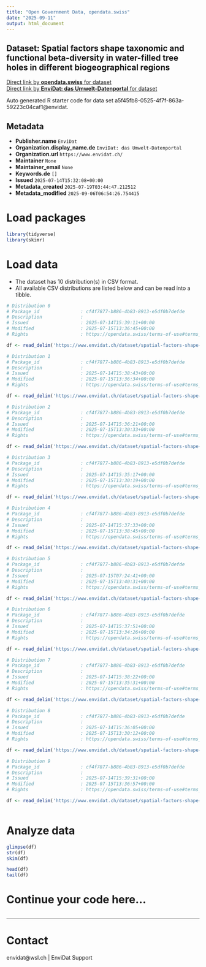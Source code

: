 ```yaml
---
title: "Open Government Data, opendata.swiss"
date: "2025-09-11"
output: html_document
---
```


## Dataset: Spatial factors shape taxonomic and functional beta-diversity in water-filled tree holes in different biogeographical regions



[Direct link by **opendata.swiss** for dataset](https://opendata.swiss/de/dataset/spatial-factors-shape-taxonomic-and-functional-beta-diversity-in-water-filled-tree-holes-in-dif)<br>
[Direct link by **EnviDat: das Umwelt-Datenportal** for dataset](https://www.envidat.ch/#/metadata/spatial-factors-shape-taxonomic-and-functional-beta-diversity-in-water-filled-tr)

Auto generated R starter code for data set a5f45fb8-0525-4f7f-863a-59223c04caf1@envidat.

## Metadata

- **Publisher.name** `EnviDat`
- **Organization.display_name.de** `EnviDat: das Umwelt-Datenportal`
- **Organization.url** `https://www.envidat.ch/`
- **Maintainer** `None`
- **Maintainer_email** `None`
- **Keywords.de** `[]`
- **Issued** `2025-07-14T15:32:08+00:00`
- **Metadata_created** `2025-07-19T03:44:47.212512`
- **Metadata_modified** `2025-09-06T06:54:26.754415`


# Load packages

```r

library(tidyverse)
library(skimr)

```

# Load data

-   The dataset has 10 distribution(s) in CSV format.
-   All available CSV distributions are listed below and can be read into a tibble.

```r

# Distribution 0
# Package_id               : cf4f7877-b886-4b83-8913-e5df0b7defde
# Description              : 
# Issued                   : 2025-07-14T15:39:11+00:00
# Modified                 : 2025-07-15T13:36:45+00:00
# Rights                   : https://opendata.swiss/terms-of-use#terms_by

df <- read_delim('https://www.envidat.ch/dataset/spatial-factors-shape-taxonomic-and-functional-beta-diversity-in-water-filled-tr/resource/24cf0c59-c192-4a19-a7b1-36dc7e129e4b')

# Distribution 1
# Package_id               : cf4f7877-b886-4b83-8913-e5df0b7defde
# Description              : 
# Issued                   : 2025-07-14T15:38:43+00:00
# Modified                 : 2025-07-15T13:36:34+00:00
# Rights                   : https://opendata.swiss/terms-of-use#terms_by

df <- read_delim('https://www.envidat.ch/dataset/spatial-factors-shape-taxonomic-and-functional-beta-diversity-in-water-filled-tr/resource/57b67217-a12b-485a-bf86-12616f91b3f6')

# Distribution 2
# Package_id               : cf4f7877-b886-4b83-8913-e5df0b7defde
# Description              : 
# Issued                   : 2025-07-14T15:36:21+00:00
# Modified                 : 2025-07-15T13:30:33+00:00
# Rights                   : https://opendata.swiss/terms-of-use#terms_by

df <- read_delim('https://www.envidat.ch/dataset/spatial-factors-shape-taxonomic-and-functional-beta-diversity-in-water-filled-tr/resource/efa02f16-fe36-4c37-b173-2e33cba86dce')

# Distribution 3
# Package_id               : cf4f7877-b886-4b83-8913-e5df0b7defde
# Description              : 
# Issued                   : 2025-07-14T15:35:17+00:00
# Modified                 : 2025-07-15T13:30:19+00:00
# Rights                   : https://opendata.swiss/terms-of-use#terms_by

df <- read_delim('https://www.envidat.ch/dataset/spatial-factors-shape-taxonomic-and-functional-beta-diversity-in-water-filled-tr/resource/755e9996-1145-4f21-aa85-4c0eba9ef6eb')

# Distribution 4
# Package_id               : cf4f7877-b886-4b83-8913-e5df0b7defde
# Description              : 
# Issued                   : 2025-07-14T15:37:33+00:00
# Modified                 : 2025-07-15T13:38:45+00:00
# Rights                   : https://opendata.swiss/terms-of-use#terms_by

df <- read_delim('https://www.envidat.ch/dataset/spatial-factors-shape-taxonomic-and-functional-beta-diversity-in-water-filled-tr/resource/8b56a8ad-9cda-4d6c-9d33-c688b5dcd9fe')

# Distribution 5
# Package_id               : cf4f7877-b886-4b83-8913-e5df0b7defde
# Description              : 
# Issued                   : 2025-07-15T07:24:41+00:00
# Modified                 : 2025-07-15T13:40:31+00:00
# Rights                   : https://opendata.swiss/terms-of-use#terms_by

df <- read_delim('https://www.envidat.ch/dataset/spatial-factors-shape-taxonomic-and-functional-beta-diversity-in-water-filled-tr/resource/bdb73330-1779-4b29-94c7-f70e5de17e38')

# Distribution 6
# Package_id               : cf4f7877-b886-4b83-8913-e5df0b7defde
# Description              : 
# Issued                   : 2025-07-14T15:37:51+00:00
# Modified                 : 2025-07-15T13:34:26+00:00
# Rights                   : https://opendata.swiss/terms-of-use#terms_by

df <- read_delim('https://www.envidat.ch/dataset/spatial-factors-shape-taxonomic-and-functional-beta-diversity-in-water-filled-tr/resource/a79ccb9f-6971-4e68-b362-b46f4035015d')

# Distribution 7
# Package_id               : cf4f7877-b886-4b83-8913-e5df0b7defde
# Description              : 
# Issued                   : 2025-07-14T15:38:22+00:00
# Modified                 : 2025-07-15T13:35:31+00:00
# Rights                   : https://opendata.swiss/terms-of-use#terms_by

df <- read_delim('https://www.envidat.ch/dataset/spatial-factors-shape-taxonomic-and-functional-beta-diversity-in-water-filled-tr/resource/9485a055-1b76-4033-8a83-beda64796e73')

# Distribution 8
# Package_id               : cf4f7877-b886-4b83-8913-e5df0b7defde
# Description              : 
# Issued                   : 2025-07-14T15:36:05+00:00
# Modified                 : 2025-07-15T13:30:12+00:00
# Rights                   : https://opendata.swiss/terms-of-use#terms_by

df <- read_delim('https://www.envidat.ch/dataset/spatial-factors-shape-taxonomic-and-functional-beta-diversity-in-water-filled-tr/resource/2d463c45-05fd-4387-bfe5-a73c45443d37')

# Distribution 9
# Package_id               : cf4f7877-b886-4b83-8913-e5df0b7defde
# Description              : 
# Issued                   : 2025-07-14T15:39:31+00:00
# Modified                 : 2025-07-15T13:36:57+00:00
# Rights                   : https://opendata.swiss/terms-of-use#terms_by

df <- read_delim('https://www.envidat.ch/dataset/spatial-factors-shape-taxonomic-and-functional-beta-diversity-in-water-filled-tr/resource/d2244138-f91f-4b88-ab90-eb7280843ec2')



```

# Analyze data

```r

glimpse(df)
str(df)
skim(df)

head(df)
tail(df)

```

# Continue your code here...

```r

```

------------------------------------------------------------------------

# Contact

envidat@wsl.ch | EnviDat Support
